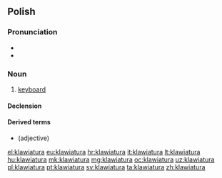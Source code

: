 ==Polish==

===Pronunciation===
* {{IPA|[klavjaˈtura]|lang=pl}}
* {{audio|Pl-klawiatura.ogg|Audio|lang=pl}}

===Noun===
{{pl-noun|f}}

# [[keyboard]]

====Declension====
{{pl-decl-noun
|klawiatura|klawiatury
|klawiatury|klawiatur
|klawiaturze|klawiaturom
|klawiaturę|klawiatury
|klawiaturą|klawiaturami
|klawiaturze|klawiaturach
|klawiaturo|klawiatury
}}

====Derived terms====
* {{l|pl|klawiaturowy}} (adjective)

[[el:klawiatura]]
[[eu:klawiatura]]
[[hr:klawiatura]]
[[it:klawiatura]]
[[lt:klawiatura]]
[[hu:klawiatura]]
[[mk:klawiatura]]
[[mg:klawiatura]]
[[oc:klawiatura]]
[[uz:klawiatura]]
[[pl:klawiatura]]
[[pt:klawiatura]]
[[sv:klawiatura]]
[[ta:klawiatura]]
[[zh:klawiatura]]